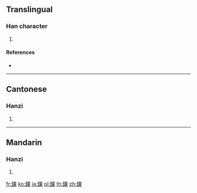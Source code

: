 {{character info/new}}
{{also|镋}}
==Translingual==

===Han character===
{{Han char|rn=167|rad=金|as=20|sn=28|four=89131|canj=CFBF}}

# {{defn|Han|sort=金20}}

====References====
* {{Han ref|kx=1328.051|dkj=41094|hdz=64278.010|uh=9482|ud=38018|bh=F9BF|bd=63935}}

----

==Cantonese==

===Hanzi===
{{yue-hanzi|jyut=|y=dong2}}

# {{defn|lang=yue|sort=金20}}

----

==Mandarin==

===Hanzi===
{{cmn-hanzi|pin=[[tǎng]] ([[tang3]])|wg=t'ang<sup>3</sup>}}

# {{defn|lang=cmn|sort=金20}}

[[fr:钂]]
[[ko:钂]]
[[ja:钂]]
[[pl:钂]]
[[th:钂]]
[[zh:钂]]